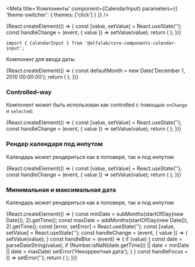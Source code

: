 



<Meta
    title='Компоненты'
    component={CalendarInput}
    parameters={{ 'theme-switcher': { themes: ['click'] } }}
/>


<!-- Canvas -->

<Story name='CalendarInput'>
    {React.createElement(() => {
        const [value, setValue] = React.useState('');
        const handleChange = (event, { value }) => setValue(value);
        return (
            <CalendarInput
                value={value}
                onChange={handleChange}
                label={text('label', 'Дата регистрации')}
                placeholder={text('placeholder', '')}
                mobileMode={select('mobileMode', ['native', 'input', 'popover'], 'popover')}
                preventFlip={boolean('preventFlip', false)}
                block={boolean('block', false)}
                success={boolean('success', false)}
                error={boolean('error', false)}
                disabled={boolean('disabled', false)}
            />
        );
    })}
</Story>


<!-- Docs -->

<ComponentHeader
    name='CalendarInput'
    version={version}
    package='@alfalab/core-components-calendar-input'
    stage={1}
    design='https://www.figma.com/file/hqSP3L6qu8UcL3sf18Su1M/Web-Components?node-id=13931%3A20767'
/>

```tsx
import { CalendarInput } from '@alfalab/core-components-calendar-input';
```

Компонент для ввода даты.

<Preview>
    {React.createElement(() => {
        const defaultMonth = new Date('December 1, 2010 00:00:00');
        return (
            <CalendarInput label='Дата регистрации' defaultMonth={defaultMonth} />
        );
    })}
</Preview>

<Props of={CalendarInput} />


### Controlled-way

Компонент может быть использован как controlled с помощью `onChange` и `selected`:

<Preview>
    {React.createElement(() => {
        const [value, setValue] = React.useState('');
        const handleChange = (event, { value }) => setValue(value);
        return (
            <CalendarInput
                value={value}
                onChange={handleChange}
                label='Дата регистрации'
            />
        );
    })}
</Preview>


### Рендер календаря под инпутом

Календарь может рендериться как в поповере, так и под инпутом

<Preview>
    {React.createElement(() => {
        const [value, setValue] = React.useState('');
        const handleChange = (event, { value }) => setValue(value);
        return (
            <CalendarInput
                value={value}
                onChange={handleChange}
                label='Дата регистрации'
                calendarPosition='static'
            />
        );
    })}
</Preview>


### Минимальная и максимальная дата

Календарь может рендериться как в поповере, так и под инпутом

<Preview>
    {React.createElement(() => {
        const minDate = subMonths(startOfDay(new Date()), 2).getTime();
        const maxDate = addMonths(startOfDay(new Date()), 2).getTime();
        const [error, setError] = React.useState('');
        const [value, setValue] = React.useState('');
        const handleChange = (event, { value }) => {
            setValue(value);
        }
        const handleBlur = (event) => {
            if (value) {
                const date = parseDateString(value);
                if (Number.isNaN(date.getTime()) || date < minDate || date > maxDate) setError('Некорректная дата');
            }
        }
        const handleFocus = () => setError('');
        return (
            <CalendarInput
                label='Дата регистрации'
                value={value}
                onChange={handleChange}
                onBlur={handleBlur}
                onFocus={handleFocus}
                minDate={minDate}
                maxDate={maxDate}
                error={error}
            />
        );
    })}
</Preview>
